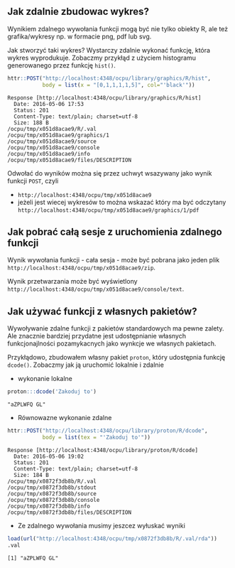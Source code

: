 ## Jak zdalnie zbudowac wykres?

Wynikiem zdalnego wywołania funkcji mogą być nie tylko obiekty R, ale też grafika/wykresy np. w formacie png, pdf lub svg.

Jak stworzyć taki wykres? Wystarczy zdalnie wykonać funkcję, która wykres wyprodukuje. Zobaczmy przykłąd z użyciem histogramu generowanego przez funkcję `hist()`.

```r
httr::POST("http://localhost:4348/ocpu/library/graphics/R/hist", 
           body = list(x = "[0,1,1,1,1,5]", col="'black'"))
```

```
Response [http://localhost:4348/ocpu/library/graphics/R/hist]
  Date: 2016-05-06 17:53
  Status: 201
  Content-Type: text/plain; charset=utf-8
  Size: 188 B
/ocpu/tmp/x051d8acae9/R/.val
/ocpu/tmp/x051d8acae9/graphics/1
/ocpu/tmp/x051d8acae9/source
/ocpu/tmp/x051d8acae9/console
/ocpu/tmp/x051d8acae9/info
/ocpu/tmp/x051d8acae9/files/DESCRIPTION
```

Odwołać do wyników można się przez uchwyt wsazywany jako wynik funkcji `POST`, czyli

* `http://localhost:4348/ocpu/tmp/x051d8acae9`
* jeżeli jest wiecej wykresów to można wskazać który ma być odczytany `http://localhost:4348/ocpu/tmp/x051d8acae9/graphics/1/pdf`

## Jak pobrać całą sesje z uruchomienia zdalnego funkcji

Wynik wywołania funkcji - cała sesja - może być pobrana jako jeden plik
`http://localhost:4348/ocpu/tmp/x051d8acae9/zip`.

Wynik przetwarzania może być wyświetlony 
`http://localhost:4348/ocpu/tmp/x051d8acae9/console/text`.

## Jak używać funkcji z własnych pakietów?

Wywoływanie zdalne funkcji z pakietów standardowych ma pewne zalety. Ale znacznie bardziej przydatne jest udostępnianie własnych funkcjonajlności pozamykacnych jako wynkcje we własnych pakietach.

Przykłądowo, zbudowałem własny pakiet `proton`, który udostępnia funkcję `dcode()`. Zobaczmy jak ją uruchomić lokalnie i zdalnie

* wykonanie lokalne

```r
proton:::dcode('Zakoduj to')
```

```
"aZPLWFQ GL"
```

* Równowazne wykonanie zdalne

```r
httr::POST("http://localhost:4348/ocpu/library/proton/R/dcode", 
           body = list(tex = "'Zakoduj to'"))
```

```
Response [http://localhost:4348/ocpu/library/proton/R/dcode]
  Date: 2016-05-06 19:02
  Status: 201
  Content-Type: text/plain; charset=utf-8
  Size: 184 B
/ocpu/tmp/x0872f3db8b/R/.val
/ocpu/tmp/x0872f3db8b/stdout
/ocpu/tmp/x0872f3db8b/source
/ocpu/tmp/x0872f3db8b/console
/ocpu/tmp/x0872f3db8b/info
/ocpu/tmp/x0872f3db8b/files/DESCRIPTION
```

* Ze zdalnego wywołania musimy jeszcez wyłuskać wyniki

```r
load(url("http://localhost:4348/ocpu/tmp/x0872f3db8b/R/.val/rda"))
.val
```

```
[1] "aZPLWFQ GL"
```

